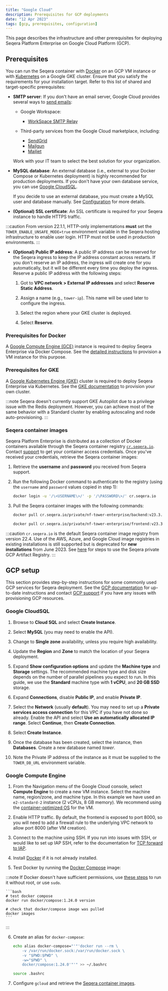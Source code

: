 ```yaml
---
title: "Google Cloud"
description: Prerequisites for GCP deployments
date: "12 Apr 2023"
tags: [gcp, prerequisites, configuration]
---
```


This page describes the infrastructure and other prerequisites for deploying Seqera Platform Enterprise on Google Cloud Platform (GCP).

## Prerequisites

You can run the Seqera container with [Docker](../docker-compose.mdx) on an GCP VM instance or with [Kubernetes](../kubernetes.mdx) on a Google GKE cluster. Ensure that you satisfy the requirements for your installation target. Refer to this list of shared and target-specific prerequisites:

- **SMTP server**: If you don't have an email server, Google Cloud provides several ways to [send emails](https://cloud.google.com/compute/docs/tutorials/sending-mail):

  - Google Workspace:

    - [WorkSpace SMTP Relay](https://support.google.com/a/answer/2956491?hl=en)

  - Third-party services from the Google Cloud marketplace, including:

    - [SendGrid](https://cloud.google.com/compute/docs/tutorials/sending-mail/using-sendgrid)
    - [Mailgun](https://cloud.google.com/compute/docs/tutorials/sending-mail/using-mailgun)
    - [Mailjet](https://cloud.google.com/compute/docs/tutorials/sending-mail/using-mailjet)

  Work with your IT team to select the best solution for your organization.

- **MySQL database**: An external database (i.e., external to your Docker Compose or Kubernetes deployment) is highly recommended for production deployments. If you don't have your own database service, you can use [Google CloudSQL](https://cloud.google.com/sql/docs/mysql/quickstart).

  If you decide to use an external database, you must create a MySQL user and database manually. See [Configuration](../configuration/overview.mdx#seqera-and-redis-databases) for more details.

- **(Optional) SSL certificate**: An SSL certificate is required for your Seqera instance to handle HTTPS traffic.

:::caution
From version 22.1.1, HTTP-only implementations **must** set the `TOWER_ENABLE_UNSAFE_MODE=true` environment variable in the Seqera hosting infrastructure to enable user login. HTTP must not be used in production environments.
:::

- **(Optional) Public IP address**: A public IP address can be reserved for the Seqera ingress to keep the IP address constant across restarts. If you don't reserve an IP address, the ingress will create one for you automatically, but it will be different every time you deploy the ingress. Reserve a public IP address with the following steps:

  1. Got to **VPC network > External IP addresses** and select **Reserve Static Address**.

  2. Assign a name (e.g., `tower-ip`). This name will be used later to configure the ingress.

  3. Select the region where your GKE cluster is deployed.

  4. Select **Reserve**.

### Prerequisites for Docker

A [Google Compute Engine (GCE)](https://cloud.google.com/compute) instance is required to deploy Seqera Enterprise via Docker Compose. See the [detailed instructions](#gcp-setup) to provision a VM instance for this purpose.

### Prerequisites for GKE

A [Google Kubernetes Engine (GKE)](https://cloud.google.com/kubernetes-engine) cluster is required to deploy Seqera Enterprise via Kubernetes. See the [GKE documentation](https://cloud.google.com/kubernetes-engine/docs) to provision your own cluster.

:::note
Seqera doesn't currently support GKE Autopilot due to a privilege issue with the Redis deployment. However, you can achieve most of the same behavior with a Standard cluster by enabling autoscaling and node auto-provisioning.
:::

### Seqera container images

Seqera Platform Enterprise is distributed as a collection of Docker containers available through the Seqera
container registry [`cr.seqera.io`](https://cr.seqera.io). Contact [support](https://support.seqera.io) to get your container access credentials. Once you've received your credentials, retrieve the Seqera container images:

1. Retrieve the **username** and **password** you received from Seqera support.

2. Run the following Docker command to authenticate to the registry (using the `username` and `password` values copied in step 1):

   ```bash
   docker login -u '/\<USERNAME\>/' -p '/\PASSWORD\>/' cr.seqera.io
   ```

3. Pull the Seqera container images with the following commands:

   ```bash
   docker pull cr.seqera.io/private/nf-tower-enterprise/backend:v23.3.0

   docker pull cr.seqera.io/private/nf-tower-enterprise/frontend:v23.3.0
   ```

:::caution
`cr.seqera.io` is the default Seqera container image registry from version 22.4. Use of the AWS, Azure, and Google Cloud image registries in existing installations is still supported but is deprecated for **new installations** from June 2023. See [here](../advanced-topics/seqera-container-images.mdx) for steps to use the Seqera private GCP Artifact Registry.
:::

## GCP setup

This section provides step-by-step instructions for some commonly used GCP services for Seqera deployment. See the [GCP documentation](https://cloud.google.com/docs) for up-to-date instructions and contact [GCP support](https://cloud.google.com/support-hub) if you have any issues with provisioning GCP resources.

### Google CloudSQL

1. Browse to **Cloud SQL** and select **Create Instance**.

2. Select **MySQL** (you may need to enable the API).

3. Change to **Single zone** availability, unless you require high availability.

4. Update the **Region** and **Zone** to match the location of your Seqera deployment.

5. Expand **Show configuration options** and update the **Machine type** and **Storage** settings. The recommended machine type and disk size depends on the number of parallel pipelines you expect to run. In this guide, we use the **Standard** machine type with **1 vCPU**, and **20 GB SSD** storage.

6. Expand **Connections**, disable **Public IP**, and enable **Private IP**.

7. Select the **Network** (usually **default**). You may need to set up a **Private services access connection** for this VPC if you have not done so already. Enable the API and select **Use an automatically allocated IP range**. Select **Continue**, then **Create Connection**.

8. Select **Create Instance**.

9. Once the database has been created, select the instance, then **Databases**. Create a new database named _tower_.

10. Note the Private IP address of the instance as it must be supplied to the `TOWER_DB_URL` environment variable.

### Google Compute Engine

1. From the Navigation menu of the Google Cloud console, select **Compute Engine** to create a new VM instance. Select the machine name, region/zone, and machine type. In this example we have used an `e2-standard-2` instance (2 vCPUs, 8 GB memory). We recommend using the [container-optimized OS](https://cloud.google.com/community/tutorials/docker-compose-on-container-optimized-os) for the VM.

2. Enable HTTP traffic. By default, the frontend is exposed to port 8000, so you will need to add a firewall rule to the underlying VPC network to allow port 8000 (after VM creation).

3. Connect to the machine using SSH. If you run into issues with SSH, or would like to set up IAP SSH, refer to the documentation for [TCP forward to IAP](https://cloud.google.com/iap/docs/using-tcp-forwarding).

4. Install [Docker](https://docs.docker.com/engine/install/debian/) if it is not already installed.

5. Test Docker by running the [Docker Compose](https://hub.docker.com/r/docker/compose/tags/) image:

:::note
If Docker doesn't have sufficient permissions, use [these steps](https://docs.docker.com/engine/install/linux-postinstall/#manage-docker-as-a-non-root-user) to run it without root, or use `sudo`.

    ```bash
    # test docker compose
    docker run docker/compose:1.24.0 version

    # check that docker/compose image was pulled
    docker images
    ```

:::

6. Create an alias for `docker-compose`:

   ```bash
   echo alias docker-compose="'"'docker run --rm \
       -v /var/run/docker.sock:/var/run/docker.sock \
       -v "$PWD:$PWD" \
       -w="$PWD" \
       docker/compose:1.24.0'"'" >> ~/.bashrc

   source .bashrc
   ```

7. Configure `gcloud` and retrieve the [Seqera container images](#seqera-container-images).
